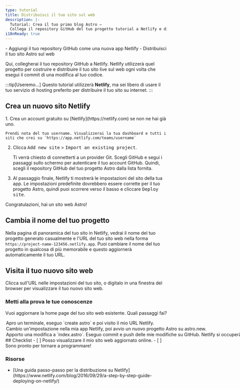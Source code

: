 ```yaml
---
type: tutorial
title: Distribuisci il tuo sito sul web
description: |-
  Tutorial: Crea il tuo primo blog Astro —
  Collega il repository GitHub del tuo progetto tutorial a Netlify e distribuisci sul web
i18nReady: true
---
```


<PreCheck>
  - Aggiungi il tuo repository GitHub come una nuova app Netlify
  - Distribuisci il tuo sito Astro sul web
</PreCheck>

Qui, collegherai il tuo repository GitHub a Netlify. Netlify utilizzerà quel progetto per costruire e distribuire il tuo sito live sul web ogni volta che esegui il commit di una modifica al tuo codice.

:::tip[Useremo...]
Questo tutorial utilizzerà **Netlify**, ma sei libero di usare il tuo servizio di hosting preferito per distribuire il tuo sito su internet.
:::

## Crea un nuovo sito Netlify

<Steps>
1. Crea un account gratuito su [Netlify](https://netlify.com) se non ne hai già uno.

    Prendi nota del tuo username. Visualizzerai la tua dashboard e tutti i siti che crei su `https://app.netlify.com/teams/username`

2. Clicca <kbd>Add new site</kbd> > <kbd>Import an existing project</kbd>.

    Ti verrà chiesto di connetterti a un provider Git. Scegli GitHub e segui i passaggi sullo schermo per autenticare il tuo account GitHub. Quindi, scegli il repository GitHub del tuo progetto Astro dalla lista fornita.

3. Al passaggio finale, Netlify ti mostrerà le impostazioni del sito della tua app. Le impostazioni predefinite dovrebbero essere corrette per il tuo progetto Astro, quindi puoi scorrere verso il basso e cliccare <kbd>Deploy site</kbd>.
</Steps>

Congratulazioni, hai un sito web Astro!

## Cambia il nome del tuo progetto

Nella pagina di panoramica del tuo sito in Netlify, vedrai il nome del tuo progetto generato casualmente e l'URL del tuo sito web nella forma `https://project-name-123456.netlify.app`. Puoi cambiare il nome del tuo progetto in qualcosa di più memorabile e questo aggiornerà automaticamente il tuo URL.

## Visita il tuo nuovo sito web

Clicca sull'URL nelle impostazioni del tuo sito, o digitalo in una finestra del browser per visualizzare il tuo nuovo sito web.



<Box icon="question-mark">

### Metti alla prova le tue conoscenze



Vuoi aggiornare la home page del tuo sito web esistente. Quali passaggi fai?

  <MultipleChoice>
    <Option>
      Apro un terminale, eseguo `create astro` e poi visito il mio URL Netlify.
    </Option>
    <Option>
      Cambio un'impostazione nella mia app Netlify, poi avvio un nuovo progetto Astro su astro.new.
    </Option>
    <Option isCorrect>
      Apporto una modifica a `index.astro`. Eseguo commit e push delle mie modifiche su GitHub. Netlify si occuperà del resto!
    </Option>
  </MultipleChoice>
 </Box>

<Box icon="check-list">
## Checklist

<Checklist>
- [ ] Posso visualizzare il mio sito web aggiornato online.
- [ ] Sono pronto per tornare a programmare!
</Checklist>
</Box>

### Risorse

- <p>[Una guida passo-passo per la distribuzione su Netlify](https://www.netlify.com/blog/2016/09/29/a-step-by-step-guide-deploying-on-netlify/) <Badge class="neutral-badge" text="external" /></p>
